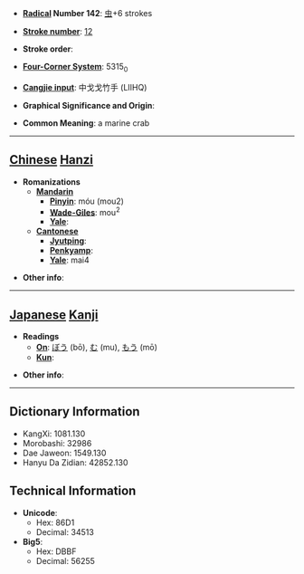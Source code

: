 * '''[[Wiktionary:Chinese radical index| Radical]] Number 142''': [[Wiktionary:Chinese radical index 虫|虫]]+6 strokes

* '''[[Wiktionary:Chinese total strokes index|Stroke number]]''': [[Wiktionary:Chinese total strokes index 12|12]]

* '''Stroke order''': 

* '''[[Wiktionary:Chinese four corner index|Four-Corner System]]''': 5315<sub>0</sub>

* '''[[Wiktionary:Chinese Cangjie index|Cangjie input]]''': 中戈戈竹手 (LIIHQ)

* '''Graphical Significance and Origin''': 

* '''Common Meaning''': a marine crab

----

== [[Chinese]] [[Hanzi]] ==

* '''Romanizations'''
** '''[[Mandarin]]'''
*** '''[[Pinyin]]''': móu (mou2)
*** '''[[Wade-Giles]]''': mou<sup>2</sup>
*** '''[[Yale]]''': 
** '''[[Cantonese]]'''
*** '''[[Jyutping]]''':
*** '''[[Penkyamp]]''': 
*** '''[[Yale]]''': mai4

* '''Other info''': 

----

== [[Japanese]] [[Kanji]] ==

* '''Readings'''
** '''[[On]]''': [[ぼう]] (bō), [[む]] (mu), [[もう]] (mō)
** '''[[Kun]]''': 

* '''Other info''':  

----

== Dictionary Information ==

* KangXi: 1081.130
* Morobashi: 32986
* Dae Jaweon: 1549.130
* Hanyu Da Zidian: 42852.130

== Technical Information ==

* '''Unicode''':
** Hex: 86D1
** Decimal: 34513
* '''Big5''':
** Hex: DBBF
** Decimal: 56255